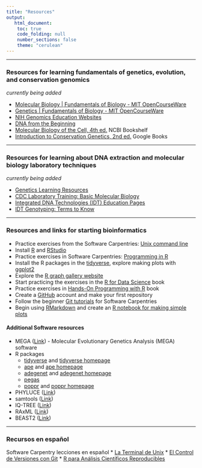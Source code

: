 ```yaml
---
title: "Resources"
output:
   html_document:
    toc: true
    code_folding: null
    number_sections: false
    theme: "cerulean"
---
```


***

### Resources for learning fundamentals of genetics, evolution, and conservation genomics
*currently being added*  

* [Molecular Biology | Fundamentals of Biology - MIT OpenCourseWare](https://ocw.mit.edu/courses/7-01sc-fundamentals-of-biology-fall-2011/pages/molecular-biology/)
* [Genetics | Fundamentals of Biology - MIT OpenCourseWare](https://ocw.mit.edu/courses/7-01sc-fundamentals-of-biology-fall-2011/pages/genetics/)
* [NIH Genomics Education Websites](https://www.genome.gov/about-genomics/teaching-tools/Genomics-Education-Websites)
* [DNA from the Beginning](http://dnaftb.org/)
* [Molecular Biology of the Cell, 4th ed.](https://www.ncbi.nlm.nih.gov/books/NBK21054/) NCBI Bookshelf
* [Introduction to Conservation Genetics, 2nd ed.](https://books.google.com/books?id=BucgAwAAQBAJ) Google Books

***

### Resources for learning about DNA extraction and molecular biology laboratory techniques
*currently being added*  

* [Genetics Learning Resources](https://www.jax.org/education-and-learning/high-school-students-and-undergraduates/teaching-the-genome-generation/stem-learning-resources)
* [CDC Laboratory Training: Basic Molecular Biology](https://www.cdc.gov/labtraining/training-courses/basic-molecular-biology/index.html)
* [Integrated DNA Technologies (IDT) Education Pages](https://www.idtdna.com/pages/education/)
* [IDT Genotyping: Terms to Know](https://www.idtdna.com/pages/education/decoded/article/genotyping-terms-to-know)

***

### Resources and links for starting bioinformatics 

* Practice exercises from the Software Carpentries: [Unix command line](https://swcarpentry.github.io/shell-novice/)
* Install [R](https://www.r-project.org/) and [RStudio](https://www.rstudio.com/products/rstudio/download/)
* Practice exercises in Software Carpentries: [Programming in R](http://swcarpentry.github.io/r-novice-inflammation/)
* Install the R packages in the [tidyverse](https://www.tidyverse.org/), explore making plots with [ggplot2](https://ggplot2.tidyverse.org/) 
* Explore the [R graph gallery website](https://r-graph-gallery.com/)
* Start practicing the exercises in the [R for Data Science](https://r4ds.had.co.nz/) book 
* Practice exercises in [Hands-On Programming with R](https://rstudio-education.github.io/hopr/) book 
* Create a [GitHub](https://github.com/) account and make your first repository 
* Follow the beginner [Git tutorials](https://swcarpentry.github.io/git-novice/) for Software Carpentries
* Begin using [RMarkdown](https://rmarkdown.rstudio.com/) and create an [R notebook for making simple plots](https://rmarkdown.rstudio.com/lesson-10.html)

#### Additional Software resources

* MEGA ([Link](https://www.megasoftware.net/)) - Molecular Evolutionary Genetics Analysis (MEGA) software
* R packages
    + [tidyverse](https://cran.r-project.org/web/packages/tidyverse/index.html) and [tidyverse homepage](https://www.tidyverse.org/)
    + [ape](https://cran.r-project.org/web/packages/ape/index.html) and [ape homepage](http://ape-package.ird.fr/)
    + [adegenet](https://cran.r-project.org/web/packages/adegenet/index.html) and [adegenet homepage](https://adegenet.r-forge.r-project.org/)
    + [pegas](https://cran.r-project.org/web/packages/pegas/index.html)
    + [poppr](https://cran.r-project.org/web/packages/poppr/index.html) and [poppr homepage](https://grunwaldlab.github.io/poppr/)
* PHYLUCE ([Link](https://phyluce.readthedocs.io/en/latest/))
* samtools ([Link](http://www.htslib.org/))
* IQ-TREE ([Link](http://www.iqtree.org/))
* RAxML ([Link](https://cme.h-its.org/exelixis/web/software/raxml/))
* BEAST2 ([Link](https://www.beast2.org/))

***

### Recursos en español

Software Carpentry lecciones en español
* [La Terminal de Unix](https://swcarpentry.github.io/shell-novice-es/)
* [El Control de Versiones con Git](https://swcarpentry.github.io/git-novice-es/)
* [R para Análisis Científicos Reproducibles](https://swcarpentry.github.io/r-novice-gapminder-es/)

